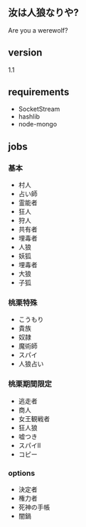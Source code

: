 == 汝は人狼なりや? ==
Are you a werewolf?

== version ==
1.1

== requirements ==
* SocketStream
* hashlib
* node-mongo

== jobs ==
=== 基本 ===
* 村人
* 占い師
* 霊能者
* 狂人
* 狩人
* 共有者
* 埋毒者
* 人狼
* 妖狐
* 埋毒者
* 大狼
* 子狐
=== 桃栗特殊 ===
* こうもり
* 貴族
* 奴隷
* 魔術師
* スパイ
* 人狼占い
=== 桃栗期間限定 ===
* 逃走者
* 商人
* 女王観戦者
* 狂人狼
* 嘘つき
* スパイⅡ
* コピー

=== options ===
* 決定者
* 権力者
* 死神の手帳
* 闇鍋

